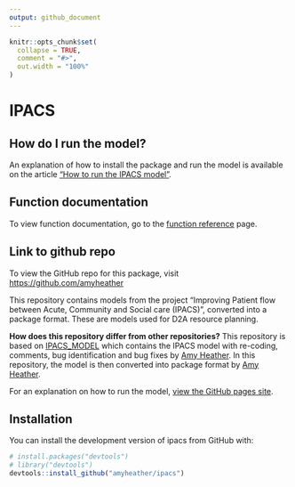 ```yaml
---
output: github_document
---
```


<!-- index.md is generated from index.Rmd. Please edit that file -->

```r
knitr::opts_chunk$set(
  collapse = TRUE,
  comment = "#>",
  out.width = "100%"
)
```

# IPACS

## How do I run the model?
An explanation of how to install the package and run the model is available on the article ["How to run the IPACS model"](https://amyheather.github.io/ipacs/articles/how_to_run_the_ipacs_model.html).

## Function documentation
To view function documentation, go to the [function reference](https://amyheather.github.io/ipacs/reference/index.html) page.

## Link to github repo
To view the GitHub repo for this package, visit [https://github.com/amyheather](https://github.com/amyheather)

This repository contains models from the project "Improving Patient flow 
between Acute, Community and Social care (IPACS)", converted into a package
format. These are models used for D2A resource planning.  

**How does this repository differ from other repositories?**
This repository is based on [IPACS_MODEL](https://github.com/AliHarp/IPACS_MODEL) which contains the IPACS model with re-coding, comments, bug identification and bug fixes by [Amy Heather](https://github.com/amyheather). In this repository, the model is then converted into package format by [Amy Heather](https://github.com/amyheather).

For an explanation on how to run the model, [view the GitHub pages site](amyheather.github.io/ipacs/).

## Installation

You can install the development version of ipacs from GitHub with:

``` r
# install.packages("devtools")
# library("devtools")
devtools::install_github("amyheather/ipacs")
```

